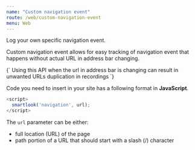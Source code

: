 ```yaml
---
name: "Custom navigation event"
route: /web/custom-navigation-event
menu: Web
---
```



<Title>Custom navigation event</Title>
<Subtitle>Log your own specific navigation event.</Subtitle>

Custom navigation event allows for easy tracking of navigation event that happens without actual URL in address bar changing.

<TextBlock kind="important">
{`
Using this API when the url in address bar is changing can result in unwanted URLs duplication in recordings
`}
</TextBlock>

Code you need to insert in your site has a following format in **JavaScript**.

```js
<script>
  smartlook('navigation', url);
</script>
```

The `url` parameter can be either:
- full location (URL) of the page
- path portion of a URL that should start with a slash (/) character
